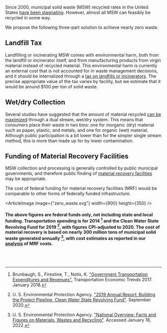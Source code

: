 
<ZeroWaste />


<div className={`${site}-background-gradient`}>

Since 2000, municipal solid waste (MSW) recycled rates in the United States [have been stagnating](/waste/waste_society/recycling_overview). However, almost all MSW can feasibly be recycled in some way.

We propose the following three-part solution to achieve nearly zero waste.

## Landfill Tax
Landfilling or incinerating MSW comes with environmental harm, both from the landfill or incinerator itself, and from manufacturing products from virgin material instead of recycled material. This environmental harm is currently an external cost that is not accounted for in waste management decisions, and it should be internalized through a [tax on landfills or incinerators](/waste/waste_economics/landfill_tax). The precise appropriate value of the tax varies by facility, but we estimate that it would be around $100 per ton of solid waste.

## Wet/dry Collection
Several studies have suggested that the amount of material recycled [can be maximized](/waste/waste_economics/waste_facilities) through a dual stream, wet/dry system. This means that consumers place their waste in two bins: one for inorganic (dry) material such as paper, plastic, and metals, and one for organic (wet) material. Although public participation is a bit lower than for the simpler single stream method, this is more than made up for by lower contamination.

## Funding of Material Recovery Facilities
MSW collection and processing is generally controlled by public municipal governments, and therefore public finding of [material recovery facilities](/waste/waste_economics/waste_facilities) may be appropriate.

The cost of federal funding for material recovery facilities (MRF) would be comparable to other forms of federally funded infrastructure.

<ArticleImage image={"zero_waste.svg"} width={900} height={350} />

#### The above figures are federal funds only, not including state and local funding. Transportation spending is for 2014 [^{"brunbaugh"}] and the Clean Water State Revolving Fund for 2019 [^{"u.s.EPA"}], with figures CPI-adjusted to 2020. The cost of material recovery is based on nearly 300 million tons of municipal solid waste generated annually [^{"u.e.EPA.2"}], with cost estimates as reported in our [analysis](/waste/waste_economics/waste_facilities) of MRF costs.

[^{"brunbaugh"}]: Brunbaugh, S., Firestine, T., Notis, K. ["Government Transportation Expenditures and Revenues".](https://rosap.ntl.bts.gov/view/dot/35472) Transportation Economic Trends 2017. January 2018.

[^{"u.s.EPA"}]: U. S. Environmental Protection Agency. ["2019 Annual Report: Building the Project Pipeline, Clean Water State Revolving Fund"](https://www.epa.gov/sites/default/files/2020-10/documents/2019_cwsrf_annual_report_9-10.pdf). September 2020.

[^{"u.e.EPA.2"}]: U. S. Environmental Protection Agency. ["National Overview: Facts and Figures on Materials, Wastes and Recycling"](https://www.epa.gov/facts-and-figures-about-materials-waste-and-recycling/national-overview-facts-and-figures-materials). Accessed January 18, 2022.

<ZeroWasteSolution />

<br></br>
</div>
